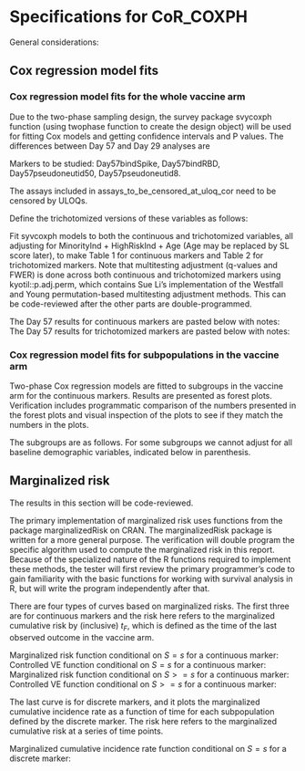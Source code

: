 \newcommand{\studyname}{mock}
\newcommand{\pathCoRoutput}{output}

# Specifications for CoR_COXPH

General considerations:
\begin{itemize}
    \item We will focus on baseline negative vaccine recipients. Baseline negative recipients are also studied as comparison. 
    
    \item The results in the section on Cox regression model fits will be independently programmed, the results in the section on marginalized risk curves will be code-reviewed.
    
    \item The anlyses are repeated once for Day 57 markers and once for Day 29 markers.

\end{itemize}



## Cox regression model fits

### Cox regression model fits for the whole vaccine arm

Due to the two-phase sampling design, the survey package svycoxph function (using twophase function to create the design object) will be used for fitting Cox models and getting confidence intervals and P values. The differences between Day 57 and Day 29 analyses are
\begin{itemize}
    \item Phase 1 ptids in Day 57 analyses are defined by ph1.D57; in Day 29 analyses they are defined by ph1.D29
    \item Phase 2 ptids in Day 57 analyses are defined by ph2.D57; in Day 29 analyses they are defined by ph2.D29
\end{itemize}


Markers to be studied: Day57bindSpike, Day57bindRBD, Day57pseudoneutid50, Day57pseudoneutid8. 

The assays included in assays_to_be_censored_at_uloq_cor need to be censored by ULOQs.

Define the trichotomized versions of these variables as follows:
\begin{itemize}
    \item If more than the top 1/3 of vaccine recipients have value > ULOQ, use the cut function to cut at the weighted median (Hmisc:wtd.quantile) among those <= ULOQ and ULOQ*.9999; else use the cut function to cut at the 1/3 and 2/3 quantiles (wtd.quantile). (add -Inf and Inf to the beginning and end of the vector of cut points). Convert the results into a factor 
    \item If the previous step fails or if it succeeds but it produces only two categories, use cut() with breaks=3 to trichotomize
    \item Name the variables with a 'cat' at the end, e.g. Day57bindSpikecat
\end{itemize}


Fit syvcoxph models to both the continuous and trichotomized variables, all adjusting for MinorityInd + HighRiskInd + Age (Age may be replaced by SL score later), to make Table 1 for continuous markers and Table 2 for trichotomized markers. Note that multitesting adjustment (q-values and FWER) is done across both continuous and trichotomized markers using kyotil::p.adj.perm, which contains Sue Li's implementation of the Westfall and Young permutation-based multitesting adjustment methods. This can be code-reviewed after the other parts are double-programmed.


The Day 57 results for continuous markers are pasted below with notes:
\begin{center}
    \input{../output/D57/CoR_univariable_svycoxph_pretty_mock}\\
\end{center}
\begin{itemize}
    \item No. at-risk = number of phase 1 ptids 
    \item No. cases   = number of phase 1 ptids with EventIndPrimaryD57==1
\end{itemize}
<!-- Average follow-up time \input{../output/CoR_D57_mean_followup_time_vacc_\studyname} days, maximum follow-up time \input{../output/CoR_D57_max_followup_time_vacc_\studyname} days. -->


The Day 57 results for trichotomized markers are pasted below with notes:
\begin{center}
    \setlength{\tabcolsep}{.5ex}
    \input{../output/D57/CoR_univariable_svycoxph_cat_pretty_mock}\\
\end{center}
\begin{itemize}
    \item No. at-risk = estimated number of phase 1 ptids in a given category using inverse probability weights 
    \item No. cases   = estimated number of phase 1 ptids with EventIndPrimaryD57==1 in a given category using inverse probability weights 
    \item Attach rate = no. cases / no. at-risk
    \item P values are for comparison with the Lower level; overall P values are generalized Wald-test p-value of the null hypothesis that the hazard rate is constant across the Lower, Middle, and Upper tertile groups. It can be implemented by comparing a chisquared statistic (estimated effects of middle and high groups * inverse(estimated var matrix) * estimated effects of middle and high groups) with a chiquared distribution of 2 degrees of freedom
\end{itemize}


### Cox regression model fits for subpopulations in the vaccine arm

Two-phase Cox regression models are fitted to subgroups in the vaccine arm for the continuous markers. Results are presented as forest plots. Verification includes programmatic comparison of the numbers presented in the forest plots and visual inspection of the plots to see if they match the numbers in the plots.

\begin{center}
    \includegraphics[width=1\textwidth]{../output/D57/hr_forest_bindSpike_mock}
\end{center}


The subgroups are as follows. For some subgroups we cannot adjust for all baseline demographic variables, indicated below in parenthesis.

\begin{itemize}
    \item age >= 65
    \item age < 65
    \item at risk (remove HighRiskInd)
    \item Not at risk (remove HighRiskInd)
    \item Comm of color (remove MinorityInd)
    \item White non-Hispanic (remove MinorityInd)
    \item Men 
    \item Women
    \item age<65 and at risk (remove HighRiskInd)
    \item age<65 and not at risk (remove HighRiskInd)
\end{itemize}


\bigskip
\bigskip
## Marginalized risk

The results in this section will be code-reviewed. 

The primary implementation of marginalized risk uses functions from the package marginalizedRisk on CRAN. The marginalizedRisk package is written for a more general purpose. The verification will double program the specific algorithm used to compute the marginalized risk in this report. Because of the specialized nature of the R functions required to implement these methods, the tester will first review the primary programmer's code to gain familiarity with the basic functions for working with survival analysis in R, but will write the program independently after that.

There are four types of curves based on marginalized risks. The first three are for continuous markers and the risk here refers to the marginalized cumulative risk by (inclusive) $t_F$, which is defined as the time of the last observed outcome in the vaccine arm.


Marginalized risk function conditional on $S=s$ for a continuous marker:
\begin{itemize}
  \item Fit a two-phase Cox model to the baseline negative vaccine recipients with baseline covariates and the continuous marker
  \item For each $s$ in 5\%, 6\%, 95\% percentile of the marker values (defined ignoring weights),
  \begin{itemize}
    \item Compute the risk for all phase 2 subjects, but with their marker value set to $s$ instead of their original $S$
    \item Return the weighted mean of the risk
  \end{itemize}
\end{itemize}

Controlled VE function conditional on $S=s$ for a continuous marker:
\begin{itemize}
  \item Fit a two-phase Cox model to the baseline negative vaccine recipients with baseline covariates and the continuous marker 
  \item For each $s$ in 5\%, 6\%, ..., 95\% percentile of the marker values (defined ignoring weights),
  \begin{itemize}
    \item Compute the risk for all phase 2 subjects, but with their marker value set to $s$ instead of their original $S$
    \item Return  1-  (weighted mean of the risk) / (placebo overall risk)
  \end{itemize}
\end{itemize}

Marginalized risk function conditional on $S>=s$ for a continuous marker:
\begin{itemize}
  \item For each $s$ in 0\%, 5\%, ..., 90\% percentile of the marker values (defined ignoring weights),
  \begin{itemize}
    \item Fit a two-phase Cox model to the baseline negative vaccine recipients with baseline covariates using the subset of samples satisfying $S>=s$
    \item Compute the risk for all phase 2 subjects, not just the subset with $S>=s$
    \item Return the weighted mean of the risk
  \end{itemize}
\end{itemize}

Controlled VE function conditional on $S>=s$ for a continuous marker:
\begin{itemize}
  \item For each $s$ in 0\%, 5\%, ..., 90\% percentile of the marker values (defined ignoring weights),
  \begin{itemize}
    \item Fit a two-phase Cox model to the baseline negative vaccine recipients with baseline covariates using the subset of samples satisfying $S>=s$
    \item Compute the risk for all phase 2 subjects, not just the subset with $S>=s$
    \item Return  1-  (weighted mean of the risk) / (placebo overall risk)
  \end{itemize}
\end{itemize}

The last curve is for discrete markers, and it plots the marginalized cumulative incidence rate as a function of time for each subpopulation defined by the discrete marker. The risk here refers to the marginalized cumulative risk at a series of time points.

Marginalized cumulative incidence rate function conditional on $S=s$ for a discrete marker:
\begin{itemize}
  \item Fit a two-phase Cox model to the baseline negative vaccine recipients with baseline covariates and the discrete marker
  \item For each $s$ in 5\%, 6\%, ..., 95\% percentile of the marker values (defined ignoring weights),
  \begin{itemize}
    \item For each time $t$ of interest,
    \begin{itemize}
      \item Compute the risk by (inclusive) time $t$ for all phase 2 subjects, but with their marker value set to $s$ instead of their original $S$
      \item Return the weighted mean of the risk
    \end{itemize}
  \end{itemize}
\end{itemize}



